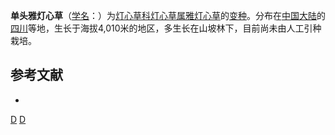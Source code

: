 {{Infraspeciesbox
| image = 
| image_caption = 
| status = 
| status_system = 
| genus = Juncus 
| species = concinnus
| varietas = monocephalus
| authority = G. Sam.
}}

'''单头雅灯心草'''（[[学名|学名]]：{{lang|la|''Juncus concinnus'' var. ''monocephalus''}}）为[[灯心草科|灯心草科]][[灯心草属|灯心草属]][[雅灯心草|雅灯心草]]的[[变种|变种]]。分布在[[中国大陆|中国大陆]]的[[四川|四川]]等地，生长于海拔4,010米的地区，多生长在山坡林下，目前尚未由人工引种栽培。

== 参考文献 ==
<div class="references-small">
* {{cite web| url =http://www.bioinfo.cn/db05/KmzwSpecies.php?action=view&id=25207| title =单头雅灯心草（变种）| work =《中国高等植物数据库全库》| publisher =中国科学院微生物研究所| author =昆明植物研究所| accessdate =2009-02-25| deadurl =yes| archiveurl =https://web.archive.org/web/20160305031228/http://www.bioinfo.cn/db05/KmzwSpecies.php?action=view&id=25207| archivedate =2016-03-05}}
</div>

[[Category:灯心草属|D]]
[[Category:四川植物|D]]